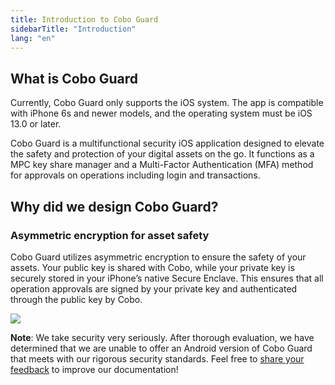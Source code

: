 ```yaml
---
title: Introduction to Cobo Guard
sidebarTitle: "Introduction"
lang: "en"
---
```


## What is Cobo Guard
<Note>Currently, Cobo Guard only supports the iOS system. The app is compatible with iPhone 6s and newer models, and the operating system must be iOS 13.0 or later.</Note>

Cobo Guard is a multifunctional security iOS application designed to elevate the safety and protection of your digital assets on the go. It functions as a MPC key share manager and a Multi-Factor Authentication (MFA) method for approvals on operations including login and transactions.

## Why did we design Cobo Guard?
### Asymmetric encryption for asset safety
Cobo Guard utilizes asymmetric encryption to ensure the safety of your assets. Your public key is shared with Cobo, while your private key is securely stored in your iPhone’s native Secure Enclave. This ensures that all operation approvals are signed by your private key and authenticated through the public key by Cobo.

<img src="/en/images/organization/flow.svg" className="diagram"></img>

**Note**: We take security very seriously. After thorough evaluation, we have determined that we are unable to offer an Android version of Cobo Guard that meets with our rigorous security standards.
<Tip>Feel free to [share your feedback](https://forms.zohopublic.com/cobo/form/DocumentFeedbackForm/formperma/QvLOhxJv1_JMsJ-1dleZ8Itb_7rzN-LtgvsDdxosoVI?referrername=manuals) to improve our documentation!</Tip>